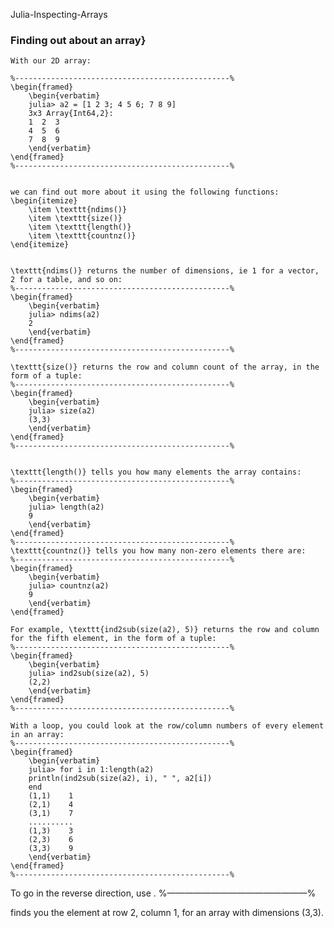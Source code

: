 Julia-Inspecting-Arrays

### Finding out about an array}


\textbf{Finding out about an array}
	
	With our 2D array:
	
	%------------------------------------------------%
	\begin{framed}
		\begin{verbatim}
		julia> a2 = [1 2 3; 4 5 6; 7 8 9]
		3x3 Array{Int64,2}:
		1  2  3
		4  5  6
		7  8  9
		\end{verbatim}
	\end{framed}
	%------------------------------------------------%


	we can find out more about it using the following functions:
	\begin{itemize}
		\item \texttt{ndims()}
		\item \texttt{size()}
		\item \texttt{length()}
		\item \texttt{countnz()}
	\end{itemize}


	\texttt{ndims()} returns the number of dimensions, ie 1 for a vector, 2 for a table, and so on:
	%------------------------------------------------%
	\begin{framed}
		\begin{verbatim}
		julia> ndims(a2)
		2
		\end{verbatim}
	\end{framed}
	%------------------------------------------------% 
	
	\texttt{size()} returns the row and column count of the array, in the form of a tuple:
	%------------------------------------------------%
	\begin{framed}
		\begin{verbatim}
		julia> size(a2)
		(3,3)
		\end{verbatim}
	\end{framed}
	%------------------------------------------------%
	

	\texttt{length()} tells you how many elements the array contains:
	%------------------------------------------------%
	\begin{framed}
		\begin{verbatim}
		julia> length(a2)
		9
		\end{verbatim}
	\end{framed}
	%------------------------------------------------% 
	\texttt{countnz()} tells you how many non-zero elements there are:
	%------------------------------------------------%
	\begin{framed}
		\begin{verbatim}
		julia> countnz(a2)
		9
		\end{verbatim}
	\end{framed}

\begin{itemize}
\item	There are two related functions for converting between row/column numbers and array index numbers, 
	\texttt{ind2sub()} and \texttt{sub2ind()}. 
\item Row 1, Column 1 is easy, of course - it's element 1, 
\item Row 3, Column 7 is harder to work out. 
	\texttt{ind2sub()} takes the total rows and columns, and a element index. 
\end{itemize}	

	
	For example, \texttt{ind2sub(size(a2), 5)} returns the row and column for the fifth element, in the form of a tuple:
	%------------------------------------------------%
	\begin{framed}
		\begin{verbatim}
		julia> ind2sub(size(a2), 5)
		(2,2)
		\end{verbatim}
	\end{framed}
	%------------------------------------------------%

	With a loop, you could look at the row/column numbers of every element in an array:
	%------------------------------------------------%
	\begin{framed}
		\begin{verbatim}
		julia> for i in 1:length(a2)
		println(ind2sub(size(a2), i), " ", a2[i])
		end
		(1,1)    1
		(2,1)    4
		(3,1)    7
		..........
		(1,3)    3
		(2,3)    6
		(3,3)    9
		\end{verbatim}
	\end{framed}
	%------------------------------------------------% 

To go in the reverse direction, use \texttt{sub2ind()}.
%------------------------------------------------%
\begin{framed}
\begin{verbatim}
julia> a2[sub2ind((3,3), 2, 1)]
		
\end{verbatim}
\end{framed}
finds you the element at row 2, column 1, for an array with dimensions (3,3).

